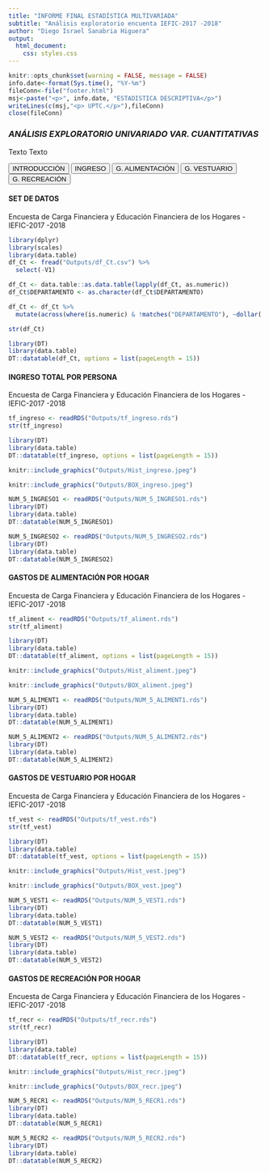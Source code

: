 ```yaml
---
title: "INFORME FINAL ESTADÍSTICA MULTIVARIADA"
subtitle: "Análisis exploratorio encuenta IEFIC-2017 -2018"
author: "Diego Israel Sanabria Higuera"
output: 
  html_document: 
    css: styles.css
---
```



```r
knitr::opts_chunk$set(warning = FALSE, message = FALSE)
info.date<-format(Sys.time(), "%Y-%m")
fileConn<-file("footer.html")
msj<-paste("<p>", info.date, "ESTADISTICA DESCRIPTIVA</p>")
writeLines(c(msj,"<p> UPTC.</p>"),fileConn)
close(fileConn)
```

<script>
$(document).ready(function() {
  // Ocultar todas las secciones excepto la primera al cargar la página
  $(".tabcontent").hide();
  $("#introduccion").show();
  
  // Manejar el clic en los botones
  $(".tablink").click(function() {
    // Ocultar todas las secciones
    $(".tabcontent").hide();
    // Mostrar la sección correspondiente
    var tabId = $(this).attr("data-id");
    $("#" + tabId).show();
  });
});
</script>


### _ANÁLISIS EXPLORATORIO UNIVARIADO VAR. CUANTITATIVAS_
Texto Texto


<div class="tab">
  <button class="tablink first-tab" data-id="introduccion">INTRODUCCIÓN</button>
  <button class="tablink" data-id="seccion1">INGRESO</button>
  <button class="tablink" data-id="seccion2">G. ALIMENTACIÓN</button>
  <button class="tablink" data-id="seccion3">G. VESTUARIO</button>
  <button class="tablink" data-id="seccion4">G. RECREACIÓN</button>
</div>



<div id="introduccion" class="tabcontent">
#### SET DE DATOS
Encuesta de Carga Financiera y Educación Financiera de los Hogares - IEFIC-2017 -2018

```r
library(dplyr)
library(scales)
library(data.table)
df_Ct <- fread("Outputs/df_Ct.csv") %>% 
  select(-V1)

df_Ct <- data.table::as.data.table(lapply(df_Ct, as.numeric))
df_Ct$DEPARTAMENTO <- as.character(df_Ct$DEPARTAMENTO)

df_Ct <- df_Ct %>%
  mutate(across(where(is.numeric) & !matches("DEPARTAMENTO"), ~dollar(.)))

str(df_Ct)
```

```r
library(DT)
library(data.table)
DT::datatable(df_Ct, options = list(pageLength = 15))
```

</div>





<div id="seccion1" class="tabcontent">
#### INGRESO TOTAL POR PERSONA
Encuesta de Carga Financiera y Educación Financiera de los Hogares - IEFIC-2017 -2018
```r
tf_ingreso <- readRDS("Outputs/tf_ingreso.rds")
str(tf_ingreso)
```

```r
library(DT)
library(data.table)
DT::datatable(tf_ingreso, options = list(pageLength = 15))
```

```r
knitr::include_graphics("Outputs/Hist_ingreso.jpeg")
```

```r
knitr::include_graphics("Outputs/BOX_ingreso.jpeg")
```

```r
NUM_5_INGRESO1 <- readRDS("Outputs/NUM_5_INGRESO1.rds")
library(DT)
library(data.table)
DT::datatable(NUM_5_INGRESO1)
```

```r
NUM_5_INGRESO2 <- readRDS("Outputs/NUM_5_INGRESO2.rds")
library(DT)
library(data.table)
DT::datatable(NUM_5_INGRESO2)
```

</div>


<div id="seccion2" class="tabcontent">
#### GASTOS DE ALIMENTACIÓN POR HOGAR
Encuesta de Carga Financiera y Educación Financiera de los Hogares - IEFIC-2017 -2018
```r
tf_aliment <- readRDS("Outputs/tf_aliment.rds")
str(tf_aliment)
```

```r
library(DT)
library(data.table)
DT::datatable(tf_aliment, options = list(pageLength = 15))
```

```r
knitr::include_graphics("Outputs/Hist_aliment.jpeg")
```

```r
knitr::include_graphics("Outputs/BOX_aliment.jpeg")
```

```r
NUM_5_ALIMENT1 <- readRDS("Outputs/NUM_5_ALIMENT1.rds")
library(DT)
library(data.table)
DT::datatable(NUM_5_ALIMENT1)
```

```r
NUM_5_ALIMENT2 <- readRDS("Outputs/NUM_5_ALIMENT2.rds")
library(DT)
library(data.table)
DT::datatable(NUM_5_ALIMENT2)
```
</div>


<div id="seccion3" class="tabcontent">
#### GASTOS DE VESTUARIO POR HOGAR
Encuesta de Carga Financiera y Educación Financiera de los Hogares - IEFIC-2017 -2018
```r
tf_vest <- readRDS("Outputs/tf_vest.rds")
str(tf_vest)
```

```r
library(DT)
library(data.table)
DT::datatable(tf_vest, options = list(pageLength = 15))
```

```r
knitr::include_graphics("Outputs/Hist_vest.jpeg")
```

```r
knitr::include_graphics("Outputs/BOX_vest.jpeg")
```

```r
NUM_5_VEST1 <- readRDS("Outputs/NUM_5_VEST1.rds")
library(DT)
library(data.table)
DT::datatable(NUM_5_VEST1)
```

```r
NUM_5_VEST2 <- readRDS("Outputs/NUM_5_VEST2.rds")
library(DT)
library(data.table)
DT::datatable(NUM_5_VEST2)
```
</div>


<div id="seccion4" class="tabcontent">
#### GASTOS DE RECREACIÓN POR HOGAR
Encuesta de Carga Financiera y Educación Financiera de los Hogares - IEFIC-2017 -2018
```r
tf_recr <- readRDS("Outputs/tf_recr.rds")
str(tf_recr)
```

```r
library(DT)
library(data.table)
DT::datatable(tf_recr, options = list(pageLength = 15))
```

```r
knitr::include_graphics("Outputs/Hist_recr.jpeg")
```

```r
knitr::include_graphics("Outputs/BOX_recr.jpeg")
```

```r
NUM_5_RECR1 <- readRDS("Outputs/NUM_5_RECR1.rds")
library(DT)
library(data.table)
DT::datatable(NUM_5_RECR1)
```

```r
NUM_5_RECR2 <- readRDS("Outputs/NUM_5_RECR2.rds")
library(DT)
library(data.table)
DT::datatable(NUM_5_RECR2)
```
</div>
